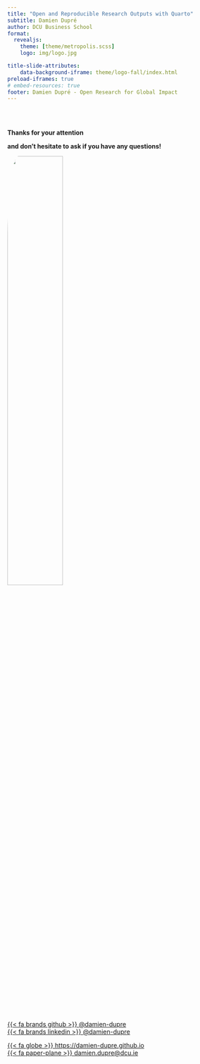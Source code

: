 ```yaml
---
title: "Open and Reproducible Research Outputs with Quarto"
subtitle: Damien Dupré
author: DCU Business School
format: 
  revealjs:
    theme: [theme/metropolis.scss]
    logo: img/logo.jpg

title-slide-attributes:
    data-background-iframe: theme/logo-fall/index.html
preload-iframes: true
# embed-resources: true
footer: Damien Dupré - Open Research for Global Impact
---
```


## {background="#43464B"}

<br>

:::{.center}
**Thanks for your attention **

**and don't hesitate to ask if you have any questions!**

![](https://damien-dupre.github.io/assets/404.gif){style="border-radius:10%;" width=50%}
:::

::: {layout="[ 0.47, 0.53 ]"}
[{{< fa brands github >}} @damien-dupre](https://github.com/damien-dupre)  
[{{< fa brands linkedin >}} @damien-dupre](https://www.linkedin.com/in/damien-dupre/) 

[{{< fa globe >}} https://damien-dupre.github.io](https://damien-dupre.github.io)  
[{{< fa paper-plane >}} damien.dupre@dcu.ie](mailto:damien.dupre@dcu.ie)
:::